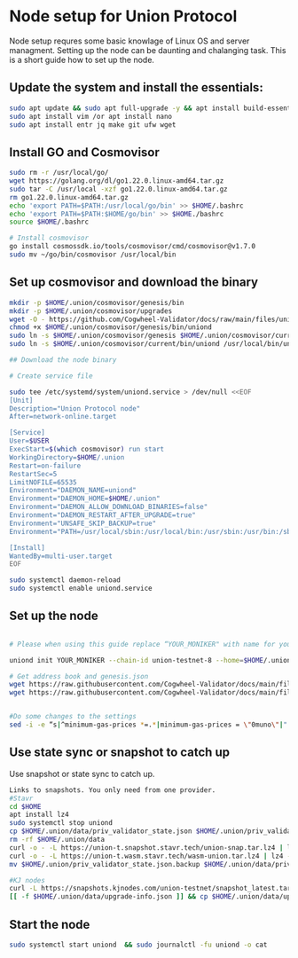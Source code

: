 # Node setup for Union Protocol

Node setup requres some basic knowlage of Linux OS and server managment. Setting up the node
can be daunting and chalanging task. This is a short guide how to set up the node.

## Update the system and install the essentials:

```bash
sudo apt update && sudo apt full-upgrade -y && apt install build-essential 
sudo apt install vim /or apt install nano 
sudo apt install entr jq make git ufw wget 
```

## Install GO and Cosmovisor

```bash
sudo rm -r /usr/local/go/
wget https://golang.org/dl/go1.22.0.linux-amd64.tar.gz
sudo tar -C /usr/local -xzf go1.22.0.linux-amd64.tar.gz
rm go1.22.0.linux-amd64.tar.gz
echo 'export PATH=$PATH:/usr/local/go/bin' >> $HOME/.bashrc
echo 'export PATH=$PATH:$HOME/go/bin' >> $HOME./bashrc
source $HOME/.bashrc

# Install cosmovisor
go install cosmossdk.io/tools/cosmovisor/cmd/cosmovisor@v1.7.0
sudo mv ~/go/bin/cosmovisor /usr/local/bin
```

## Set up cosmovisor and download the binary

```bash 
mkdir -p $HOME/.union/cosmovisor/genesis/bin
mkdir -p $HOME/.union/cosmovisor/upgrades
wget -O - https://github.com/Cogwheel-Validator/docs/raw/main/files/union-testnet/uniond-v0.22.0-linux-amd64.tar.gz | tar -xz -C $HOME/.union/cosmovisor/genesis/bin/
chmod +x $HOME/.union/cosmovisor/genesis/bin/uniond
sudo ln -s $HOME/.union/cosmovisor/genesis $HOME/.union/cosmovisor/current -f
sudo ln -s $HOME/.union/cosmovisor/current/bin/uniond /usr/local/bin/uniond -f

## Download the node binary

```

``` bash
# Create service file

sudo tee /etc/systemd/system/uniond.service > /dev/null <<EOF
[Unit]
Description="Union Protocol node"
After=network-online.target

[Service]
User=$USER
ExecStart=$(which cosmovisor) run start
WorkingDirectory=$HOME/.union
Restart=on-failure 
RestartSec=5
LimitNOFILE=65535
Environment="DAEMON_NAME=uniond"
Environment="DAEMON_HOME=$HOME/.union"
Environment="DAEMON_ALLOW_DOWNLOAD_BINARIES=false"
Environment="DAEMON_RESTART_AFTER_UPGRADE=true"
Environment="UNSAFE_SKIP_BACKUP=true"
Environment="PATH=/usr/local/sbin:/usr/local/bin:/usr/sbin:/usr/bin:/sbin:/bin:/usr/games:/usr/local/games:/snap/bin:$HOME/.union/cosmovisor/current/bin"

[Install]
WantedBy=multi-user.target
EOF

sudo systemctl daemon-reload
sudo systemctl enable uniond.service
```

## Set up the node 

```bash

# Please when using this guide replace “YOUR_MONIKER" with name for your node.

uniond init YOUR_MONIKER --chain-id union-testnet-8 --home=$HOME/.union/

# Get address book and genesis.json
wget https://raw.githubusercontent.com/Cogwheel-Validator/docs/main/files/union-testnet/genesis.json -O $HOME/.union/config/genesis.json
wget https://raw.githubusercontent.com/Cogwheel-Validator/docs/main/files/union-testnet/addrbook.json -O $HOME/.union/config/addrbook.json


#Do some changes to the settings
sed -i -e “s|^minimum-gas-prices *=.*|minimum-gas-prices = \"0muno\"|" $HOME/.union/config/app.toml
```

## Use state sync or snapshot to catch up

Use snapshot or state sync to catch up.


```bash
Links to snapshots. You only need from one provider.
#Stavr
cd $HOME
apt install lz4
sudo systemctl stop uniond
cp $HOME/.union/data/priv_validator_state.json $HOME/.union/priv_validator_state.json.backup
rm -rf $HOME/.union/data
curl -o - -L https://union-t.snapshot.stavr.tech/union-snap.tar.lz4 | lz4 -c -d - | tar -x -C $HOME/.union --strip-components 2
curl -o - -L https://union-t.wasm.stavr.tech/wasm-union.tar.lz4 | lz4 -c -d - | tar -x -C $HOME/.union --strip-components 2
mv $HOME/.union/priv_validator_state.json.backup $HOME/.union/data/priv_validator_state.json

#KJ nodes
curl -L https://snapshots.kjnodes.com/union-testnet/snapshot_latest.tar.lz4 | tar -Ilz4 -xf - -C $HOME/.union
[[ -f $HOME/.union/data/upgrade-info.json ]] && cp $HOME/.union/data/upgrade-info.json $HOME/.union/cosmovisor/genesis/upgrade-info.json
```

## Start the node

```bash
sudo systemctl start uniond  && sudo journalctl -fu uniond -o cat
```
